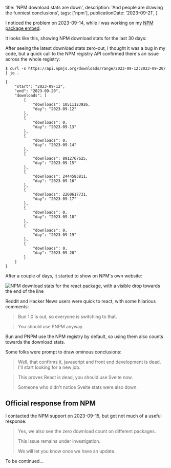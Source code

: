   title: 'NPM download stats are down',
  description: 'And people are drawing the funniest conclusions',
  tags: ['npm'],
  publicationDate: '2023-09-21',
}


I noticed the problem on 2023-09-14, while I was working on my
[NPM package embed](https://github.com/franky47/francoisbest.com/blob/next/packages/francoisbest.com/src/ui/embeds/npm-package.tsx).

It looks like this, showing NPM download stats for the last 30 days:

<NpmPackage
  pkg="react"
  repo="facebook/react"
  accent="text-cyan-500 dark:text-cyan-400"
/>

After seeing the latest download stats zero-out, I thought it was a bug in my code,
but a quick call to the NPM registry API confirmed there's an issue across the whole registry:

```shell {12,16,32,36,40}
$ curl -s https://api.npmjs.org/downloads/range/2023-09-12:2023-09-20/ | jq .

{
    "start": "2023-09-12",
    "end": "2023-09-20",
    "downloads": [
        {
            "downloads": 10511123926,
            "day": "2023-09-12"
        },
        {
            "downloads": 0,
            "day": "2023-09-13"
        },
        {
            "downloads": 0,
            "day": "2023-09-14"
        },
        {
            "downloads": 8912767625,
            "day": "2023-09-15"
        },
        {
            "downloads": 2444583811,
            "day": "2023-09-16"
        },
        {
            "downloads": 2260617731,
            "day": "2023-09-17"
        },
        {
            "downloads": 0,
            "day": "2023-09-18"
        },
        {
            "downloads": 0,
            "day": "2023-09-19"
        },
        {
            "downloads": 0,
            "day": "2023-09-20"
        }
    ]
}
```

After a couple of days, it started to show on NPM's own website:

![NPM download stats for the react package, with a visible drop towards the end of the line](./react-downloads.png)

Reddit and Hacker News users were quick to react, with some hilarious comments:

> Bun 1.0 is out, so everyone is switching to that.

> You should use PNPM anyway.

<Note status="info">
  Bun and PNPM use the NPM registry by default, so using them also counts
  towards the download stats.
</Note>

Some folks were prompt to draw ominous conclusions:

> Well, that confirms it, javascript and front end development is dead. I'll start looking for a new job.

> This proves React is dead, you should use Svelte now.
>
> <figcaption>
>   Someone who didn't notice Svelte stats were also down.
> </figcaption>

## Official response from NPM

I contacted the NPM support on 2023-09-15, but got not much of a useful response:

> Yes, we also see the zero download count on different packages.
>
> This issue remains under investigation.
>
> We will let you know once we have an update.

To be continued...
